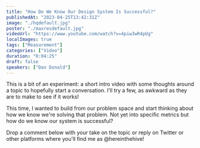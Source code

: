 ```yaml
---
title: "How Do We Know Our Design System Is Successful?"
publishedAt: "2023-04-25T13:42:31Z"
image: "./hqdefault.jpg"
poster: "./maxresdefault.jpg"
videoUrl: "https://www.youtube.com/watch?v=4piw3wR4pUg"
localImages: true
tags: ["Measurement"]
categories: ["Video"]
duration: "0:04:25"
draft: false
speakers: ["Dan Donald"]
---
```


This is a bit of an experiment: a short intro video with some thoughts around a topic to hopefully start a conversation. I'll try a few, as awkward as they are to make to see if it works!

This time, I wanted to build from our problem space and start thinking about how we know we're solving that problem. Not yet into specific metrics but how do we know our system is successful?

Drop a comment below with your take on the topic or reply on Twitter or other platforms where you'll find me as @hereinthehive!
